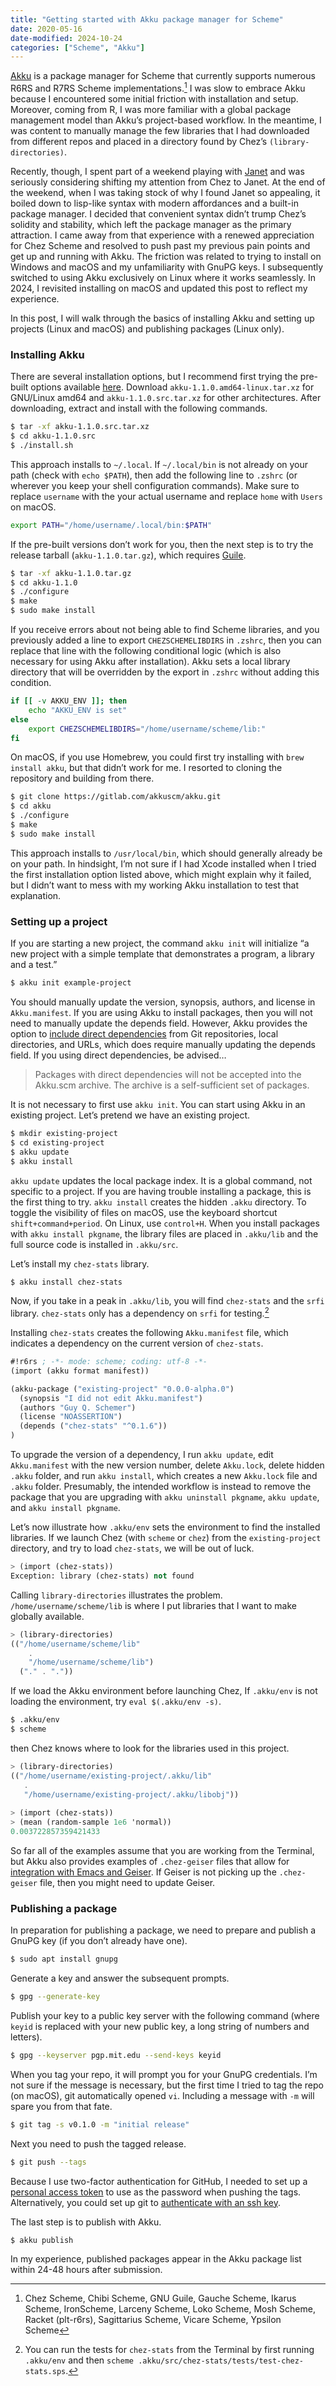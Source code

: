 ```yaml
---
title: "Getting started with Akku package manager for Scheme"
date: 2020-05-16
date-modified: 2024-10-24
categories: ["Scheme", "Akku"]
---
```


[Akku](https://akkuscm.org) is a package manager for Scheme that currently supports numerous R6RS and R7RS Scheme implementations.^[Chez Scheme, Chibi Scheme, GNU Guile, Gauche Scheme, Ikarus Scheme, IronScheme, Larceny Scheme, Loko Scheme, Mosh Scheme, Racket (plt-r6rs), Sagittarius Scheme, Vicare Scheme, Ypsilon Scheme] I was slow to embrace Akku because I encountered some initial friction with installation and setup. Moreover, coming from R, I was more familiar with a global package management model than Akku's project-based workflow. In the meantime, I was content to manually manage the few libraries that I had downloaded from different repos and placed in a directory found by Chez's `(library-directories)`.

Recently, though, I spent part of a weekend playing with [Janet](https://janet-lang.org) and was seriously considering shifting my attention from Chez to Janet. At the end of the weekend, when I was taking stock of why I found Janet so appealing, it boiled down to lisp-like syntax with modern affordances and a built-in package manager. I decided that convenient syntax didn't trump Chez's solidity and stability, which left the package manager as the primary attraction. I came away from that experience with a renewed appreciation for Chez Scheme and resolved to push past my previous pain points and get up and running with Akku. The friction was related to trying to install on Windows and macOS and my unfamiliarity with GnuPG keys. I subsequently switched to using Akku exclusively on Linux where it works seamlessly. In 2024, I revisited installing on macOS and updated this post to reflect my experience.

In this post, I will walk through the basics of installing Akku and setting up projects (Linux and macOS) and publishing packages (Linux only).

### Installing Akku

There are several installation options, but I recommend first trying the pre-built options available [here](https://gitlab.com/akkuscm/akku/-/releases). Download `akku-1.1.0.amd64-linux.tar.xz` for GNU/Linux amd64 and `akku-1.1.0.src.tar.xz` for other architectures. After downloading, extract and install with the following commands.

``` bash
$ tar -xf akku-1.1.0.src.tar.xz
$ cd akku-1.1.0.src
$ ./install.sh
```

This approach installs to `~/.local`. If `~/.local/bin` is not already on your path (check with `echo $PATH`), then add the following line to `.zshrc` (or wherever you keep your shell configuration commands). Make sure to replace `username` with the your actual username and replace `home` with `Users` on macOS.

``` bash
export PATH="/home/username/.local/bin:$PATH"
```

If the pre-built versions don't work for you, then the next step is to try the release tarball (`akku-1.1.0.tar.gz`), which requires [Guile](https://www.gnu.org/software/guile/).

``` bash
$ tar -xf akku-1.1.0.tar.gz
$ cd akku-1.1.0
$ ./configure
$ make
$ sudo make install
```

If you receive errors about not being able to find Scheme libraries, and you previously added a line to export `CHEZSCHEMELIBDIRS` in `.zshrc`, then you can replace that line with the following conditional logic (which is also necessary for using Akku after installation). Akku sets a local library directory that will be overridden by the export in `.zshrc` without adding this condition.

``` bash
if [[ -v AKKU_ENV ]]; then
    echo "AKKU_ENV is set"
else
    export CHEZSCHEMELIBDIRS="/home/username/scheme/lib:"
fi
```

On macOS, if you use Homebrew, you could first try installing with `brew install akku`, but that didn't work for me. I resorted to cloning the repository and building from there.

``` bash
$ git clone https://gitlab.com/akkuscm/akku.git
$ cd akku
$ ./configure
$ make
$ sudo make install
```

This approach installs to `/usr/local/bin`, which should generally already be on your path. In hindsight, I'm not sure if I had Xcode installed when I tried the first installation option listed above, which might explain why it failed, but I didn't want to mess with my working Akku installation to test that explanation.

### Setting up a project

If you are starting a new project, the command `akku init` will initialize "a new project with a simple template that demonstrates a program, a library and a test."

``` bash
$ akku init example-project
```

You should manually update the version, synopsis, authors, and license in `Akku.manifest`. If you are using Akku to install packages, then you will not need to manually update the depends field. However, Akku provides the option to [include direct dependencies](https://gitlab.com/akkuscm/akku/-/wikis/Direct-dependencies) from Git repositories, local directories, and URLs, which does require manually updating the depends field. If you using direct dependencies, be advised... 

> Packages with direct dependencies will not be accepted into the Akku.scm archive. The archive is a self-sufficient set of packages.

It is not necessary to first use `akku init`. You can start using Akku in an existing project. Let's pretend we have an existing project.

``` bash
$ mkdir existing-project
$ cd existing-project
$ akku update
$ akku install
```

`akku update` updates the local package index. It is a global command, not specific to a project. If you are having trouble installing a package, this is the first thing to try. `akku install` creates the hidden `.akku` directory. [To toggle the visibility of files on macOS, use the keyboard shortcut `shift+command+period`. On Linux, use `control+H`.]{.aside} When you install packages with `akku install pkgname`, the library files are placed in `.akku/lib` and the full source code is installed in `.akku/src`.

Let's install my `chez-stats` library.

``` bash
$ akku install chez-stats
```

Now, if you take in a peak in `.akku/lib`, you will find `chez-stats` and the `srfi` library. `chez-stats` only has a dependency on `srfi` for testing.^[You can run the tests for `chez-stats` from the Terminal by first running `.akku/env` and then `scheme .akku/src/chez-stats/tests/test-chez-stats.sps`.]

Installing `chez-stats` creates the following `Akku.manifest` file, which indicates a dependency on the current version of `chez-stats`.

``` scheme
#!r6rs ; -*- mode: scheme; coding: utf-8 -*-
(import (akku format manifest))

(akku-package ("existing-project" "0.0.0-alpha.0")
  (synopsis "I did not edit Akku.manifest")
  (authors "Guy Q. Schemer")
  (license "NOASSERTION")
  (depends ("chez-stats" "^0.1.6"))
)
```

To upgrade the version of a dependency, I run `akku update`, edit `Akku.manifest` with the new version number, delete `Akku.lock`, delete hidden `.akku` folder, and run `akku install`, which creates a new `Akku.lock` file and `.akku` folder. Presumably, the intended workflow is instead to remove the package that you are upgrading with `akku uninstall pkgname`, `akku update`, and `akku install pkgname`. 

Let's now illustrate how `.akku/env` sets the environment to find the installed libraries. If we launch Chez (with `scheme` or `chez`) from the `existing-project` directory, and try to load `chez-stats`, we will be out of luck.

``` scheme
> (import (chez-stats))
Exception: library (chez-stats) not found
```

Calling `library-directories` illustrates the problem. [`/home/username/scheme/lib` is where I put libraries that I want to make globally available.]{.aside}

``` scheme
> (library-directories)
(("/home/username/scheme/lib"
    .
    "/home/username/scheme/lib")
  ("." . "."))
```

If we load the Akku environment before launching Chez, [If `.akku/env` is not loading the environment, try `eval $(.akku/env -s)`. ]{.aside} 

``` bash 
$ .akku/env
$ scheme
```

then Chez knows where to look for the libraries used in this project.

``` scheme
> (library-directories)
(("/home/username/existing-project/.akku/lib"
   .
   "/home/username/existing-project/.akku/libobj"))
   
> (import (chez-stats))
> (mean (random-sample 1e6 'normal))
0.003722857359421433
```

So far all of the examples assume that you are working from the Terminal, but Akku also provides examples of `.chez-geiser` files that allow for [integration with Emacs and Geiser](https://gitlab.com/akkuscm/akku/-/wikis/Integration-with-Emacs-and-Geiser). If Geiser is not picking up the `.chez-geiser` file, then you might need to update Geiser. 

### Publishing a package

In preparation for publishing a package, we need to prepare and publish a GnuPG key (if you don't already have one).

``` bash
$ sudo apt install gnupg
```

Generate a key and answer the subsequent prompts.

``` bash
$ gpg --generate-key
```

Publish your key to a public key server with the following command (where `keyid` is replaced with your new public key, a long string of numbers and letters).

``` bash
$ gpg --keyserver pgp.mit.edu --send-keys keyid
```

When you tag your repo, it will prompt you for your GnuPG credentials. I'm not sure if the message is necessary, but the first time I tried to tag the repo (on macOS), git automatically opened `vi`. Including a message with `-m` will spare you from that fate.

``` bash
$ git tag -s v0.1.0 -m "initial release"
```

Next you need to push the tagged release.

``` bash
$ git push --tags
```

Because I use two-factor authentication for GitHub, I needed to set up a [personal access token](https://help.github.com/en/github/authenticating-to-github/creating-a-personal-access-token-for-the-command-line) to use as the password when pushing the tags. Alternatively, you could set up git to [authenticate with an ssh key](https://docs.github.com/en/github/authenticating-to-github/connecting-to-github-with-ssh).

The last step is to publish with Akku.

``` bash
$ akku publish
```

In my experience, published packages appear in the Akku package list within 24-48 hours after submission.
